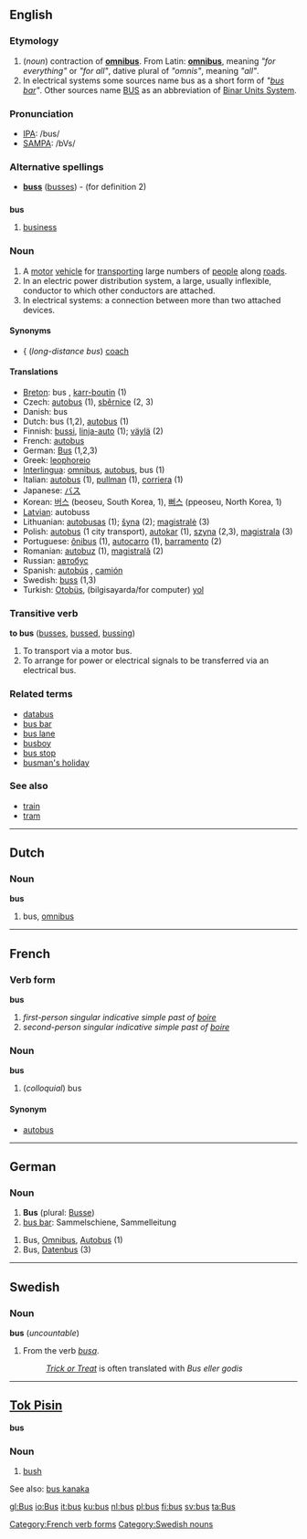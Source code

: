==English==

===Etymology===
# (''noun'') contraction of '''[[omnibus]]'''. From Latin: '''[[omnibus]]''', meaning ''"for everything"'' or ''"for all"'', dative plural of ''"omnis"'', meaning ''"all"''.
# In electrical systems some sources name bus as a short form of ''"[[bus bar]]"''. Other sources name [[BUS]] as an abbreviation of [[Binar Units System]].

===Pronunciation===
*[[w:IPA|IPA]]: /bus/
*[[w:SAMPA|SAMPA]]: /bVs/

===Alternative spellings===
*'''[[buss]]''' ([[busses]]) - (for definition 2)

==={{abbreviation}}===
'''bus'''

# [[business]]

===Noun===
{{en-noun-reg}}

# A [[motor]] [[vehicle]] for [[transport]]ing large numbers of [[people]] along [[road]]s.
# In an electric power distribution system, a large, usually inflexible, conductor to which other conductors are attached.
# In electrical systems: a connection between more than two attached devices.

====Synonyms====
* {{{UK}} (''long-distance bus'') [[coach]]

====Translations====
*[[Breton]]: bus {{m}}, [[karr-boutin]] {{m}} (1)
*Czech: [[autobus]]  {{m}}(1),  [[sběrnice]]   {{f}} (2, 3)
*Danish: bus
*Dutch: bus {{m}} (1,2), [[autobus]] {{m}} (1)
*Finnish: [[bussi]], [[linja-auto]] (1); [[väylä]] (2)
*French: [[autobus]]
*German: [[Bus]] {{m}} (1,2,3)
*Greek: [[leophoreio]]
*[[Interlingua]]: [[omnibus]], [[autobus]], bus (1)
*Italian: [[autobus]] {{m}} (1), [[pullman]] {{m}} (1), [[corriera]] {{f}} (1)
*Japanese: [[バス]]
*Korean: [[버스]] (beoseu, South Korea, 1), [[뻐스]] (ppeoseu, North Korea, 1)
*[[Latvian]]: autobuss
*Lithuanian: [[autobusas]] {{m}} (1); [[šyna]] {{f}} (2); [[magistralė]] {{f}} (3)
*Polish: [[autobus]] {{m}} (1 city transport), [[autokar]] {{m}} (1), [[szyna]] {{f}} (2,3), [[magistrala]] {{f}} (3)
*Portuguese: [[ônibus]] {{m}} (1), [[autocarro]] {{m}} (1), [[barramento]] {{m}} (2)
*Romanian: [[autobuz]] {{n}} (1), [[magistrală]] {{f}} (2)
*Russian: [[автобус]] {{m}}
*Spanish: [[autobús]] {{m}}, [[camión]] {{m}}
*Swedish: [[buss#Swedish|buss]] {{c}} (1,3)
*Turkish: [[Otobüs]], (bilgisayarda/for computer) [[yol]]

===Transitive verb===
'''to bus'''  ([[busses]], [[bussed]], [[bussing]])

# To transport via a motor bus.
# To arrange for power or electrical signals to be transferred via an electrical bus.

===Related terms===
*[[databus]]
*[[bus bar]]
*[[bus lane]]
*[[busboy]]
*[[bus stop]]
*[[busman's holiday]]

===See also===
*[[train]]
*[[tram]]

----

==Dutch==

===Noun===
'''bus''' {{m}}

# bus, [[omnibus]]

----

==French==
===Verb form===
'''bus'''

# ''first-person singular indicative simple past of [[boire]]''
# ''second-person singular indicative simple past of [[boire]]''
[[Category:French verb forms]]
===Noun===
'''bus'''

# (''colloquial'') bus

====Synonym====
*[[autobus]]

----

==German==

===Noun===
#'''Bus''' {{m}} (plural: [[Busse]])
#[[bus bar]]: Sammelschiene, Sammelleitung

# Bus, [[Omnibus]], [[Autobus]] (1)
# Bus, [[Datenbus]] (3)
----
==Swedish==
===Noun===
'''bus''' {{n}} (''uncountable'')

#From the verb ''[[busa#Swedish|busa]]''.
#:''[[Trick or Treat]]'' is often translated with ''Bus eller godis''

[[Category:Swedish nouns]]
----

==[[Tok Pisin]]==

'''bus'''

===Noun===

# [[bush]]

See also: [[bus kanaka]]

[[gl:Bus]]
[[io:Bus]]
[[it:bus]]
[[ku:bus]]
[[nl:bus]]
[[pl:bus]]
[[fi:bus]]
[[sv:bus]]
[[ta:Bus]]